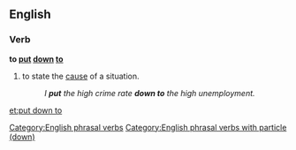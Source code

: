 ==English==

===Verb===
'''to [[put]] [[down]] [[to]]'''

# {{idiomatic}} to state the [[cause]] of a situation.
#:''I '''put''' the high crime rate '''down to''' the high unemployment.''

[[Category:English phrasal verbs]]
[[Category:English phrasal verbs with particle (down)]]

[[et:put down to]]